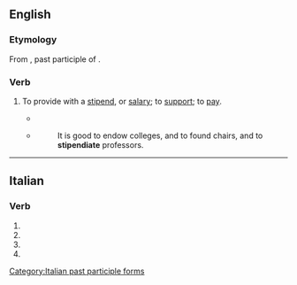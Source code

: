 ==English==

===Etymology===
From {{etyl|la|en}} {{lena}} {{m|la|stipendiatus}}, past participle of {{m|la|stipendiari||to receive pay}}.

===Verb===
{{en-verb}}

# {{lb|en|transitive}} To provide with a [[stipend]], or [[salary]]; to [[support]]; to [[pay]].
#* {{RQ:Evelyn Diary|September 8 1644|passage=all the sciences are taught in the vulgar French by professors '''stipendiated''' by the greate Cardinal}}
#* {{rfdatek|en|I. Taylor}}
#*: It is good to endow colleges, and to found chairs, and to '''stipendiate''' professors.

{{Webster 1913}}

----

==Italian==

===Verb===
{{head|it|verb form}}

# {{inflection of|it|stipendiare||2|p|pres|indc}}
# {{inflection of|it|stipendiare||2|p|impr}}
# {{inflection of|it|stipendiare||2|p|pres|subj}}
# {{feminine plural of|it|stipendiato}}

[[Category:Italian past participle forms]]